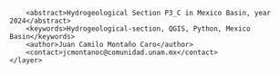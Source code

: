 <?xml version="1.0" encoding="UTF-8"?>
<qgis>
    <layer>
        <title>P3_C</title>
        <abstract>Hydrogeological Section P3_C in Mexico Basin, year 2024</abstract>
        <keywords>Hydrogeological-section, QGIS, Python, Mexico Basin</keywords>
        <author>Juan Camilo Montaño Caro</author>
        <contact>jcmontanoc@comunidad.unam.mx</contact>
    </layer>
</qgis>
